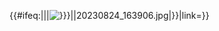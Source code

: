 <includeonly>
<div class="frontpage-image-button {{#ifeq:{{{2|}}}|||has-image}}">
{{{1}}}
{{#ifeq:{{{2|}}}|||[[File:{{#ifeq:{{{2|}}}||20230824_163906.jpg|{{{2}}}}}|link=]]}}
</div>
</includeonly>
<noinclude>
<div style="display:flex;">
{{FrontpageImageButton|[[:Category:Phones|Phones]]}}
{{FrontpageImageButton|[[:Category:Phones|Phones]]|Phones.jpg}}
</div>
</noinclude>